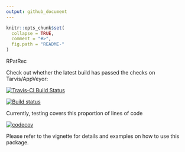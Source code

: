 ```yaml
---
output: github_document
---
```


<!-- README.md is generated from README.Rmd. Please edit that file -->

```r
knitr::opts_chunk$set(
  collapse = TRUE,
  comment = "#>",
  fig.path = "README-"
)
```

RPatRec

Check out whether the latest build has passed the checks on Tarvis/AppVeyor:

[![Travis-CI Build Status](https://travis-ci.org/maiers94/rpatrec.svg?branch=master)](https://travis-ci.org/maiers94/rpatrec)

[![Build status](https://ci.appveyor.com/api/projects/status/5v33xg3htyd43g4c?svg=true)](https://ci.appveyor.com/project/maiers94/rpatrec)

Currently, testing covers this proportion of lines of code

[![codecov](https://codecov.io/gh/maiers94/rpatrec/branch/master/graph/badge.svg)](https://codecov.io/gh/maiers94/rpatrec)

Please refer to the vignette for details and examples on how to use this package.



